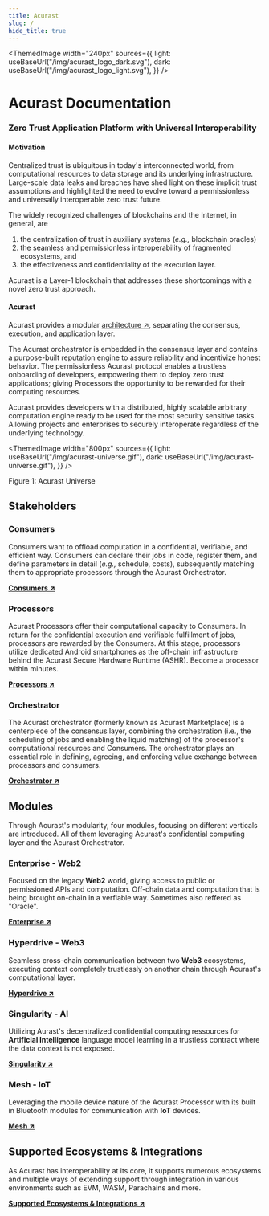 ```yaml
---
title: Acurast
slug: /
hide_title: true
---
```



<head>
  <meta
    name="description"
    content="Acurast Docs. Zero Trust Application Platform with Universal Interoperability"
  />
</head>

<div class="padding-vert--md"></div>

<ThemedImage
  width="240px"
  sources={{
    light: useBaseUrl("/img/acurast_logo_dark.svg"),
    dark: useBaseUrl("/img/acurast_logo_light.svg"),
  }}
/>

<div class="padding-vert--md"></div>

# Acurast Documentation

### Zero Trust Application Platform with Universal Interoperability

#### Motivation

Centralized trust is ubiquitous in today's interconnected world, from computational resources to data storage and its underlying infrastructure. Large-scale data leaks and breaches have shed light on these implicit trust assumptions and highlighted the need to evolve toward a permissionless and universally interoperable zero trust future. 

The widely recognized challenges of blockchains and the Internet, in general, are 
1. the centralization of trust in auxiliary systems (*e.g.,* blockchain oracles)
1. the seamless and permissionless interoperability of fragmented ecosystems, and 
1. the effectiveness and confidentiality of the execution layer. 

Acurast is a Layer-1 blockchain that addresses these shortcomings with a novel zero trust approach.

#### Acurast 

Acurast provides a modular [architecture ↗](/acurast-protocol/architecture), separating the consensus, execution, and application layer.

The Acurast orchestrator is embedded in the consensus layer and contains a purpose-built reputation engine to assure reliability and incentivize honest behavior. The permissionless Acurast protocol enables a trustless onboarding of developers, empowering them to deploy zero trust applications; giving Processors the opportunity to be rewarded for their computing resources.

Acurast provides developers with a distributed, highly scalable arbitrary computation engine ready to be used for the most security sensitive tasks. Allowing projects and enterprises to securely interoperate regardless of the underlying technology.


<ThemedImage
  width="800px"
  sources={{
    light: useBaseUrl("/img/acurast-universe.gif"),
    dark: useBaseUrl("/img/acurast-universe.gif"),
  }}
/>

<p style={{color: "gray", fontSize: "small" }}>Figure 1: Acurast Universe </p>

## Stakeholders

### Consumers

Consumers want to offload computation in a confidential, verifiable, and efficient way. Consumers can declare their jobs in code, register them, and define parameters in detail (*e.g.,* schedule, costs), subsequently matching them to appropriate processors through the Acurast Orchestrator.

**[Consumers ↗](/developers/introduction)**

### Processors

Acurast Processors offer their computational capacity to Consumers.  In return for the confidential execution and verifiable fulfillment of jobs, processors are rewarded by the Consumers. At this stage, processors utilize dedicated Android smartphones as the off-chain infrastructure behind the Acurast Secure Hardware Runtime (ASHR). Become a processor within minutes.

**[Processors ↗](/acurast-processors/)**

### Orchestrator

The Acurast orchestrator (formerly known as Acurast Marketplace) is a centerpiece of the consensus layer, combining the orchestration (i.e., the scheduling of jobs and enabling the liquid matching) of the processor's computational resources and Consumers. The orchestrator plays an essential role in defining, agreeing, and enforcing value exchange between processors and consumers. 

**[Orchestrator ↗](/acurast-orchestrator/)**

## Modules

Through Acurast's modularity, four modules, focusing on different verticals are introduced. All of them leveraging Acurast's confidential computing layer and the Acurast Orchestrator.

### Enterprise - Web2

Focused on the legacy **Web2** world, giving access to public or permissioned APIs and computation. Off-chain data and computation that is being brought on-chain in a verfiable way. Sometimes also reffered as "Oracle".

**[Enterprise ↗](/acurast-protocol/modules/enterprise)**

### Hyperdrive - Web3

Seamless cross-chain communication between two **Web3** ecosystems, executing context completely trustlessly on another chain through Acurast's computational layer.

**[Hyperdrive ↗](/acurast-protocol/modules/hyperdrive)**

### Singularity - AI

Utilizing Aurast's decentralized confidential computing ressources for **Artificial Intelligence** language model learning in a trustless contract where the data context is not exposed.

**[Singularity ↗](/acurast-protocol/modules/singularity)**

### Mesh - IoT

Leveraging the mobile device nature of the Acurast Processor with its built in Bluetooth modules for communication with **IoT** devices.

**[Mesh ↗](/acurast-protocol/modules/mesh)**

## Supported Ecosystems & Integrations

As Acurast has interoperability at its core, it supports numerous ecosystems and multiple ways of extending support through integration in various environments such as EVM, WASM, Parachains and more.

**[Supported Ecosystems & Integrations ↗](/integrations/introduction)**

